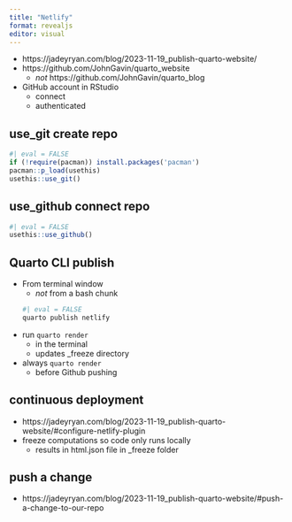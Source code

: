 ```yaml
---
title: "Netlify"
format: revealjs
editor: visual
---
```


+ https://jadeyryan.com/blog/2023-11-19_publish-quarto-website/
+ https://github.com/JohnGavin/quarto_website
  + _not_ https://github.com/JohnGavin/quarto_blog

+ GitHub account in RStudio
  + connect
  + authenticated 

## use_git create repo
```r
#| eval = FALSE
if (!require(pacman)) install.packages('pacman')
pacman::p_load(usethis)
usethis::use_git()
```

## use_github connect repo

```r
#| eval = FALSE
usethis::use_github()
```

## Quarto CLI publish 
+ From terminal window
  + _not_ from a bash chunk
```bash
#| eval = FALSE
quarto publish netlify
```

+ run `quarto render` 
  + in the terminal 
  + updates _freeze directory
+ always `quarto render` 
  + before Github pushing

## continuous deployment
+ https://jadeyryan.com/blog/2023-11-19_publish-quarto-website/#configure-netlify-plugin
+ freeze computations so code only runs locally
  + results in html.json file in _freeze folder

## push a change
+ https://jadeyryan.com/blog/2023-11-19_publish-quarto-website/#push-a-change-to-our-repo
